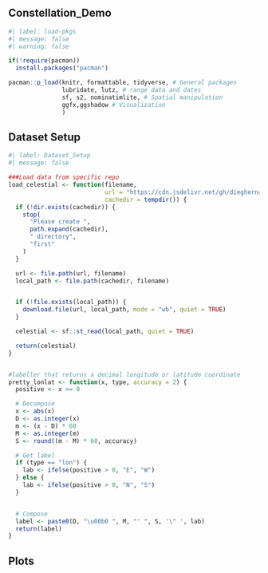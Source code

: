 ## Constellation_Demo

```r
#| label: load-pkgs
#| message: false
#| warning: false

if(!require(pacman))
  install.packages("pacman")

pacman::p_load(knitr, formattable, tidyverse, # General packages
               lubridate, lutz, # range data and dates  
               sf, s2, nominatimlite, # Spatial manipulation
               ggfx,ggshadow # Visualization
               )

```

## Dataset Setup

```r
#| label: Dataset_Setup
#| message: false

###Load data from specific repo
load_celestial <- function(filename,
                           url = "https://cdn.jsdelivr.net/gh/dieghernan/celestial_data@main/data/",
                           cachedir = tempdir()) {
  if (!dir.exists(cachedir)) {
    stop(
      "Please create ",
      path.expand(cachedir),
      " directory",
      "first"
    )
  }

  url <- file.path(url, filename)
  local_path <- file.path(cachedir, filename)


  if (!file.exists(local_path)) {
    download.file(url, local_path, mode = "wb", quiet = TRUE)
  }

  celestial <- sf::st_read(local_path, quiet = TRUE)

  return(celestial)
}


#labeller that returns a decimal longitude or latitude coordinate
pretty_lonlat <- function(x, type, accuracy = 2) {
  positive <- x >= 0

  # Decompose
  x <- abs(x)
  D <- as.integer(x)
  m <- (x - D) * 60
  M <- as.integer(m)
  S <- round((m - M) * 60, accuracy)

  # Get label
  if (type == "lon") {
    lab <- ifelse(positive > 0, "E", "W")
  } else {
    lab <- ifelse(positive > 0, "N", "S")
  }


  # Compose
  label <- paste0(D, "\u00b0 ", M, "' ", S, '\" ', lab)
  return(label)
}


```

## Plots

```r


```
